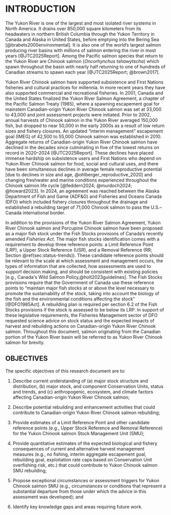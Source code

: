 # INTRODUCTION {#sec:introduction}

The Yukon River is one of the largest and most isolated river systems in North America. It drains over 850,000 square kilometers from its headwaters in northern British Columbia through the Yukon Territory in Canada and Alaska in United States, before emptying into the Bering Sea [@brabets2000environmental]. It is also one of the world’s largest salmon producing river basins with millions of salmon entering the river in most years [@JTC2025Report]. Among the Pacific salmon species that return to the Yukon River are Chinook salmon (*Oncorhynchus tshawytscha*) which spawn throughout the basin with nearly half returning to one of hundreds of Canadian streams to spawn each year [@JTC2025Report; @brown2017].  

Yukon River Chinook salmon have supported subsistence and First Nations fisheries and cultural practices for millennia. In more recent years they have also supported commercial and recreational fisheries. In 2001, Canada and the United States finalized the Yukon River Salmon Agreement, a chapter of the Pacific Salmon Treaty (1985), where a spawning escapement goal for mainstem Canadian-origin Yukon River Chinook salmon was set at 33,000 to 43,000 and joint assessment projects were initiated. Prior to 2002, annual harvests of Chinook salmon in the Yukon River averaged 150,000 fish, but dropped to near 50,000 in the early 2000s as a result of low return sizes and fishery closures. An updated "interim management" escapement goal (IMEG) of 42,500 to 55,000 Chinook salmon was established in 2010. Aggregate returns of Canadian-origin Yukon River Chinook salmon have declined in the decades since culminating in five of the lowest returns on record in 2020–2024 [@JTC2025Report]. These declines have placed immense hardship on subsistence users and First Nations who depend on Yukon River Chinook salmon for food, social and cultural uses, and there have been simultaneous declines in average female reproductive potential [due to declines in size and age, @ohlberger_reproductive_2020] and changing freshwater and marine conditions experienced throughout the Chinook salmon life cycle [@feddern2024; @murdoch2024; @howard2023]. In 2024, an agreement was reached between the Alaska Department of Fish and Game (ADF&G) and Fisheries and Oceans Canada (DFO) which included fishery closures throughout the drainage and established a rebuilding target of 71,000 Chinook salmon to pass the U.S.--Canada international border. 

In addition to the provisions of the Yukon River Salmon Agreement, Yukon River Chinook salmon and Porcupine Chinook salmon have been proposed as a major fish stock under the Fish Stocks provisions of Canada’s recently amended *Fisheries Act*. The major fish stocks identification comes with a requirement to develop three reference points: a Limit Reference Point (LRP), a Upper Stock Reference (USR), and a Removal Reference (RR; Section \@ref(sec:status-trends)). These candidate reference points should be relevant to the scale at which assessment and management occurs, the types of information that are collected, how assessments are used to support decision making, and should be consistent with existing policies [e.g., Canada's Wild Salmon Policy,@holt2023guidelines]. The Fish Stocks provisions require that the Government of Canada use these reference points to “maintain major fish stocks at or above the level necessary to promote the sustainability of the stock, taking into account the biology of the fish and the environmental conditions affecting the stock” [@DFO1985Act]. A rebuilding plan is required per section 6.2 of the Fish Stocks provisions if the stock is assessed to be below its LRP. In support of these legislative requirements, the Fisheries Management sector of DFO requested science advice on stock status and the expected impacts of harvest and rebuilding actions on Canadian-origin Yukon River Chinook salmon. Throughout this document, salmon originating from the Canadian portion of the Yukon River basin will be referred to as Yukon River Chinook salmon for brevity.   

<!-- Under Canada’s Wild Salmon Policy [@WSP2005], Canadian Yukon River Chinook salmon belong to 12 conservation units (CUs) which are genetically and ecologically unique [@holtbyConservationUnitsPacific2007]. These 12 CUs represent 2 stock management units (SMU): Yukon River Chinook salmon and Porcupine Chinook salmon. Canadian-origin Yukon River Chinook salmon are genetically unique within the entire drainage, and sampling in the lower river provides in-season estimates of the Canadian component that enter the system. These data are used by fisheries managers in-season when determining appropriate management measures throughout the drainage. Since 1982, projects on the Yukon River have provided critical data on Chinook salmon passing the international border. From 1982–2004, a mark-recapture program utilizing fishwheels operated 15 river kilometers (rkm) upstream of the border and since 2005, an assessment site near Eagle, Alaska, 20 rkm downstream of the border has used sonars to estimate passage. Since 2023, a run reconstruction model [@JTC2025Report; @connors_estimates_2023] has been used which incorporates assessment data to provide a postseason estimate of border passage. Escapement of Canadian-origin Chinook salmon is determined by removing harvest estimated to have occurred upstream of the Eagle sonar assessment site, in both U.S. and Canada. Chinook salmon returning to the Canadian portion of the Porcupine River move into the Porcupine River at Fort Yukon, Alaska, downstream of the U.S. and Canada border, and downstream of the assessment site near Eagle, Alaska. Assessment of Canadian-origin Chinook salmon in the Porcupine River has occurred at a site near Old Crow, Yukon since 2014. The total escapement of all Canadian-origin Yukon River Chinook salmon would therefore need to include estimates from the assessment sites on the mainstem Yukon River near Eagle, Alaska and on the Porcupine River near Old Crow, Yukon. -->



## OBJECTIVES

The specific objectives of this research document are to:

1.  Describe current understanding of (a) major stock structure and distribution, (b) major stock, and component Conservation Units, status and trends, and (c) anthropogenic, ecosystem, and climate factors affecting Canadian-origin Yukon River Chinook salmon;

2.  Describe potential rebuilding and enhancement activities that could contribute to Canadian-origin Yukon River Chinook salmon rebuilding;

3.  Provide estimates of a Limit Reference Point and other candidate reference points (e.g., Upper Stock Reference and Removal Reference) for the Yukon Chinook salmon Stock Management Unit (SMU);

4.  Provide quantitative estimates of the expected biological and fishery consequences of current and alternative harvest management measures (e.g., no fishing, interim aggregate escapement goal, rebuilding goal, exploitation rate caps based on Conservation Unit overfishing risk, etc.) that could contribute to Yukon Chinook salmon SMU rebuilding;

5.  Propose exceptional circumstances or assessment triggers for Yukon Chinook salmon SMU (e.g., circumstances or conditions that represent a substantial departure from those under which the advice in this assessment was developed); and

6.  Identify key knowledge gaps and areas requiring future work.

